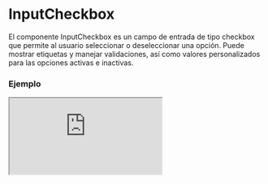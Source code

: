 
# InputCheckbox

El componente InputCheckbox es un campo de entrada de tipo checkbox que permite al usuario seleccionar o deseleccionar una opción. Puede mostrar etiquetas y manejar validaciones, así como valores personalizados para las opciones activas e inactivas.

### Ejemplo

<Iframe minHeightIframe="30dvh" src="https://fenextjs-component-storybook.vercel.app/iframe.html?args=&id=input-inputcheckbox--index&viewMode=story" />

### Importacion

Para importar el componente InputCheckbox, se puede hacer desde fenextjs

```tsx copy
import { InputCheckbox } from "fenextjs";
```

### Parametros

| Parametro | Tipo | Requerido | Default | Descripcion |
| --------- | ---- | --------- | ------- | ----------- |
| label | ReactNode | no | '' | Etiqueta que se muestra al lado del checkbox. |
| labelPosition | 'right' \| 'left' | no | 'right' | Posición de la etiqueta en relación con el checkbox. |
| name | string | no | '' | Atributo name del elemento input checkbox. |
| onChange | (checked: boolean) =\> void | no | undefined | Función que se ejecuta cuando se alterna el checkbox, recibe un valor booleano que indica si está seleccionado. |
| defaultValue | boolean | no | false | Valor predeterminado del checkbox cuando se renderiza por primera vez. |
| value | boolean | no | undefined | Valor controlado del checkbox. |
| disabled | boolean | no | false | Indica si el checkbox está deshabilitado. |
| onValidateCheck | () =\> Promise\<void\> \| void | no | undefined | Función que se ejecuta para validar el checkbox. |
| optional | boolean | no | false | Indica si el checkbox es opcional. |
| optionalText | string | no | '(optional)' | Texto que se muestra si el checkbox es opcional. |
| required | boolean | no | false | Indica si el checkbox es obligatorio. |
| requiredText | string | no | '*' | Texto que se muestra si el checkbox es obligatorio. |
| onActive | () =\> void | no | undefined | Función que se ejecuta cuando el checkbox se activa. |
| onInactive | () =\> void | no | undefined | Función que se ejecuta cuando el checkbox se desactiva. |
| valueActive | VT | no | undefined | Valor a pasar cuando el checkbox se activa. |
| valueInactive | VF | no | undefined | Valor a pasar cuando el checkbox se desactiva. |
| icon | ReactNode | no | \<Check /\> | Ícono que se muestra junto al checkbox. |

### Storybook

Para ver el storybook del componente lo puede hacer con este [link](https://fenextjs-component-storybook.vercel.app/?path=/story/input-inputcheckbox--index)

### Usos

- Básico

```tsx copy
<InputCheckbox label="Acepto los términos y condiciones" />
```

- Checkbox deshabilitado

```tsx copy
<InputCheckbox label="No puedo seleccionar este" disabled={true} />
```

- Checkbox obligatorio

```tsx copy
<InputCheckbox label="Este checkbox es obligatorio" required={true} />
```

- Checkbox opcional con texto

```tsx copy
<InputCheckbox label="Este es opcional" optional={true} optionalText="(opcional)" />
```

